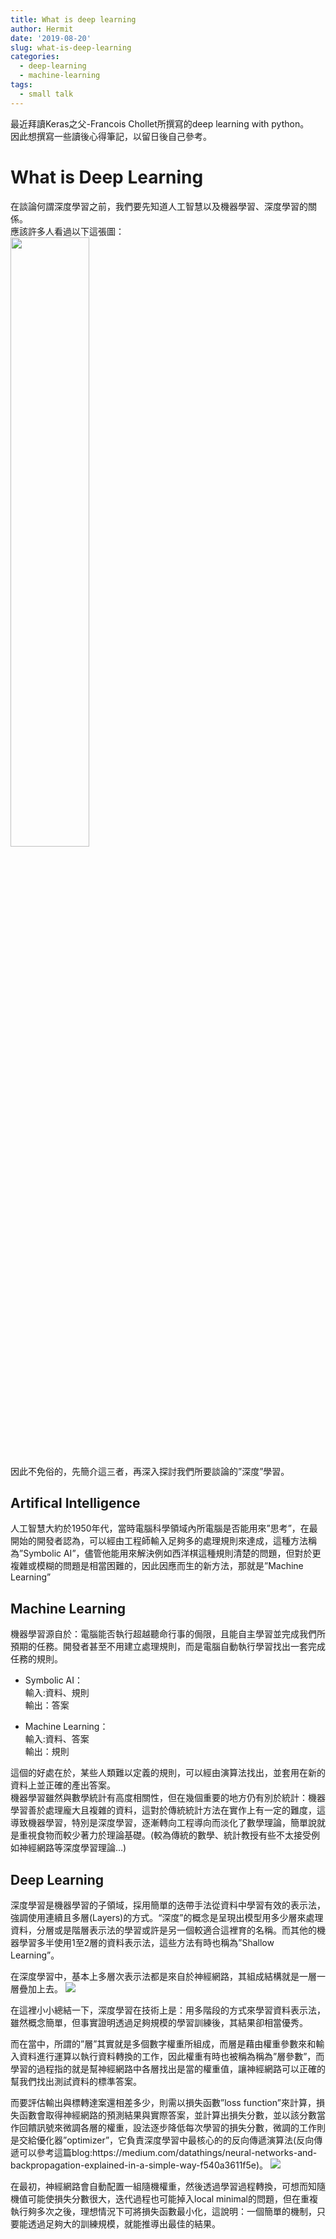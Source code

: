 ```yaml
---
title: What is deep learning
author: Hermit
date: '2019-08-20'
slug: what-is-deep-learning
categories:
  - deep-learning
  - machine-learning
tags:
  - small talk
---
```

最近拜讀Keras之父-Francois Chollet所撰寫的deep learning with python。  
因此想撰寫一些讀後心得筆記，以留日後自己參考。  

# What is Deep Learning

在談論何謂深度學習之前，我們要先知道人工智慧以及機器學習、深度學習的關係。  
應該許多人看過以下這張圖：  
![](https://miro.medium.com/max/1400/1*I-rTLtMaWeRG1dpaiUczNg.png){width=50% height=50%}

因此不免俗的，先簡介這三者，再深入探討我們所要談論的"深度"學習。  

## Artifical Intelligence
人工智慧大約於1950年代，當時電腦科學領域內所電腦是否能用來"思考"，在最開始的開發者認為，可以經由工程師輸入足夠多的處理規則來達成，這種方法稱為"Symbolic AI"，儘管他能用來解決例如西洋棋這種規則清楚的問題，但對於更複雜或模糊的問題是相當困難的，因此因應而生的新方法，那就是"Machine Learning"

## Machine Learning
機器學習源自於：電腦能否執行超越聽命行事的侷限，且能自主學習並完成我們所預期的任務。開發者甚至不用建立處理規則，而是電腦自動執行學習找出一套完成任務的規則。  

- Symbolic AI：  
輸入:資料、規則  
輸出：答案  

- Machine Learning：  
輸入:資料、答案  
輸出：規則  

這個的好處在於，某些人類難以定義的規則，可以經由演算法找出，並套用在新的資料上並正確的產出答案。  
機器學習雖然與數學統計有高度相關性，但在幾個重要的地方仍有別於統計：機器學習善於處理龐大且複雜的資料，這對於傳統統計方法在實作上有一定的難度，這導致機器學習，特別是深度學習，逐漸轉向工程導向而淡化了數學理論，簡單說就是重視食物而較少著力於理論基礎。(較為傳統的數學、統計教授有些不太接受例如神經網路等深度學習理論...)  

## Deep Learning
深度學習是機器學習的子領域，採用簡單的迭帶手法從資料中學習有效的表示法，強調使用連續且多層(Layers)的方式。"深度"的概念是呈現出模型用多少層來處理資料，分層或是階層表示法的學習或許是另一個較適合這裡育的名稱。而其他的機器學習多半使用1至2層的資料表示法，這些方法有時也稱為"Shallow Learning"。  

在深度學習中，基本上多層次表示法都是來自於神經網路，其組成結構就是一層一層疊加上去。
![](/post/2019-05-02-web-crawler-on-simple-chinese-web_files/de1.JPG)  
  
在這裡小小總結一下，深度學習在技術上是：用多階段的方式來學習資料表示法，雖然概念簡單，但事實證明透過足夠規模的學習訓練後，其結果卻相當優秀。  

而在當中，所謂的"層"其實就是多個數字權重所組成，而層是藉由權重參數來和輸入資料進行運算以執行資料轉換的工作，因此權重有時也被稱為稱為"層參數"，而學習的過程指的就是幫神經網路中各層找出是當的權重值，讓神經網路可以正確的幫我們找出測試資料的標準答案。  

而要評估輸出與標轉達案還相差多少，則需以損失函數"loss function"來計算，損失函數會取得神經網路的預測結果與實際答案，並計算出損失分數，並以該分數當作回饋訊號來微調各層的權重，設法逐步降低每次學習的損失分數，微調的工作則是交給優化器"optimizer"，它負責深度學習中最核心的的反向傳遞演算法(反向傳遞可以參考這篇blog:https://medium.com/datathings/neural-networks-and-backpropagation-explained-in-a-simple-way-f540a3611f5e)。
![](/post/2019-05-02-web-crawler-on-simple-chinese-web_files/de2.JPG)  

在最初，神經網路會自動配置一組隨機權重，然後透過學習過程轉換，可想而知隨機值可能使損失分數很大，迭代過程也可能掉入local minimal的問題，但在重複執行夠多次之後，理想情況下可將損失函數最小化，這說明：一個簡單的機制，只要能透過足夠大的訓練規模，就能推導出最佳的結果。  






